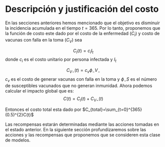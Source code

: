 # Descripción y justificación del costo

En las secciones anteriores hemos mencionado que el objetivo es disminuir la incidencia acumulada en el tiempo $t=365$. Por lo tanto, proponemos que la función de costo este dado por el costo de la enfermedad $(C_{I})$ y costo de vacunas con falla en la toma $(C_{V})$ sea

$$C_{I}(t)=c_{i}I_{t}$$ donde $c_{i}$ es el costo unitario por persona infectada y $I_{t}$

$$C_{V-}(t)= c_{v}\phi_{-} V_{-}$$ $c_{v}$ es el costo de generar vacunas con falla en la toma y $\phi_{-} S$ es el número de susceptibles vacunados que no generan inmunidad. Ahora podemos calcular el impacto global que es: $$C(t)=C_{I}(t)+C_{V-}(t)$$

Entonces el costo total esta dado por $C_{total}=\sum_{t=0}^{365} (0.5)^{2}C(t)$

Las recompensas estarán determinadas mediante las acciones tomadas en el estado anterior. En la siguiente sección profundizaremos sobre las acciones y las recompensas que proponemos que se consideren esta clase de modelos.
